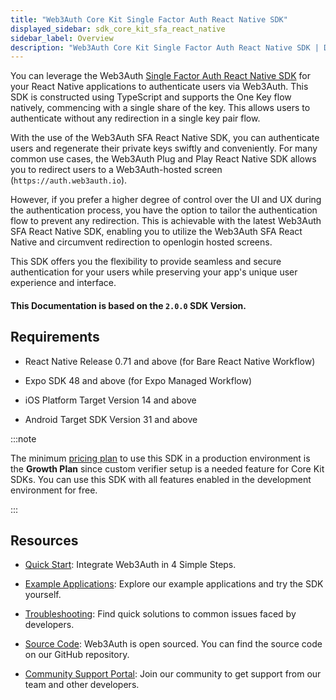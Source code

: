 ```yaml
---
title: "Web3Auth Core Kit Single Factor Auth React Native SDK"
displayed_sidebar: sdk_core_kit_sfa_react_native
sidebar_label: Overview
description: "Web3Auth Core Kit Single Factor Auth React Native SDK | Documentation - Web3Auth"
---
```


You can leverage the Web3Auth
[Single Factor Auth React Native SDK](https://github.com/Web3Auth/single-factor-auth-react-native)
for your React Native applications to authenticate users via Web3Auth. This SDK is constructed using
TypeScript and supports the One Key flow natively, commencing with a single share of the key. This
allows users to authenticate without any redirection in a single key pair flow.

With the use of the Web3Auth SFA React Native SDK, you can authenticate users and regenerate their
private keys swiftly and conveniently. For many common use cases, the Web3Auth Plug and Play React
Native SDK allows you to redirect users to a Web3Auth-hosted screen (`https://auth.web3auth.io`).

However, if you prefer a higher degree of control over the UI and UX during the authentication
process, you have the option to tailor the authentication flow to prevent any redirection. This is
achievable with the latest Web3Auth SFA React Native SDK, enabling you to utilize the Web3Auth SFA
React Native and circumvent redirection to openlogin hosted screens.

This SDK offers you the flexibility to provide seamless and secure authentication for your users
while preserving your app's unique user experience and interface.

#### This Documentation is based on the `2.0.0` SDK Version.

## Requirements

- React Native Release 0.71 and above (for Bare React Native Workflow)

- Expo SDK 48 and above (for Expo Managed Workflow)

- iOS Platform Target Version 14 and above

- Android Target SDK Version 31 and above

:::note

The minimum [pricing plan](https://web3auth.io/pricing.html) to use this SDK in a production
environment is the **Growth Plan** since custom verifier setup is a needed feature for Core Kit
SDKs. You can use this SDK with all features enabled in the development environment for free.

:::

## Resources

- [Quick Start](/quick-start?product=CORE_KIT&sdk=SFA_REACT_NATIVE&framework=IOS&stepIndex=0):
  Integrate Web3Auth in 4 Simple Steps.

- [Example Applications](/examples?product=Core+Kit&sdk=Single+Factor+Auth+React+Native+SDK):
  Explore our example applications and try the SDK yourself.

- [Troubleshooting](/troubleshooting): Find quick solutions to common issues faced by developers.

- [Source Code](https://github.com/Web3Auth/single-factor-auth-react-native): Web3Auth is open
  sourced. You can find the source code on our GitHub repository.

- [Community Support Portal](https://web3auth.io/community/c/help-core-kit/sfa-react-native-sdk/32):
  Join our community to get support from our team and other developers.

